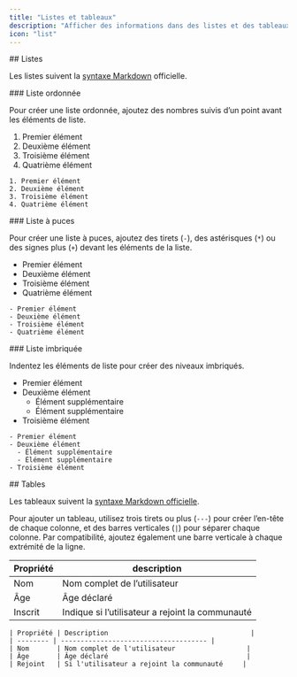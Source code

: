 ```yaml
---
title: "Listes et tableaux"
description: "Afficher des informations dans des listes et des tableaux"
icon: "list"
---
```




<div id="lists">
  ## Listes
</div>

Les listes suivent la [syntaxe Markdown](https://www.markdownguide.org/basic-syntax/#lists-1) officielle.

<div id="ordered-list">
  ### Liste ordonnée
</div>

Pour créer une liste ordonnée, ajoutez des nombres suivis d’un point avant les éléments de liste.

1. Premier élément
2. Deuxième élément
3. Troisième élément
4. Quatrième élément

```mdx
1. Premier élément
2. Deuxième élément
3. Troisième élément
4. Quatrième élément
```

<div id="unordered-list">
  ### Liste à puces
</div>

Pour créer une liste à puces, ajoutez des tirets (`-`), des astérisques (`*`) ou des signes plus (`+`) devant les éléments de la liste.

* Premier élément
* Deuxième élément
* Troisième élément
* Quatrième élément

```mdx
- Premier élément
- Deuxième élément
- Troisième élément
- Quatrième élément
```

<div id="nested-list">
  ### Liste imbriquée
</div>

Indentez les éléments de liste pour créer des niveaux imbriqués.

* Premier élément
* Deuxième élément
  * Élément supplémentaire
  * Élément supplémentaire
* Troisième élément

```mdx
- Premier élément
- Deuxième élément
  - Élément supplémentaire
  - Élément supplémentaire
- Troisième élément
```


<div id="tables">
  ## Tables
</div>

Les tableaux suivent la [syntaxe Markdown officielle](https://www.markdownguide.org/extended-syntax/#tables).

Pour ajouter un tableau, utilisez trois tirets ou plus (`---`) pour créer l’en-tête de chaque colonne, et des barres verticales (`|`) pour séparer chaque colonne. Par compatibilité, ajoutez également une barre verticale à chaque extrémité de la ligne.

| Propriété | description                           |
| --------- | ------------------------------------- |
| Nom       | Nom complet de l’utilisateur          |
| Âge       | Âge déclaré                           |
| Inscrit   | Indique si l’utilisateur a rejoint la communauté |

```mdx
| Propriété | Description                                    |
| -------- | ------------------------------------- |
| Nom       | Nom complet de l'utilisateur                  |
| Âge       | Âge déclaré                                   |
| Rejoint   | Si l'utilisateur a rejoint la communauté     |
```
